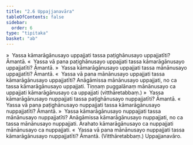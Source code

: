 ```yaml
---
title: "2.6 Uppajjanavāra"
tableOfContents: false
sidebar:
  order: 6
type: "tipitaka"
basket: "ab"
---
```



<DynamicBreadcrumb />

<Division number="330">

<Paragraph number="2264">
»  Yassa kāmarāgānusayo uppajjati tassa paṭighānusayo uppajjatīti? Āmantā.
</Paragraph>

<Paragraph number="2265">
«  Yassa vā pana paṭighānusayo uppajjati tassa kāmarāgānusayo uppajjatīti? Āmantā.
</Paragraph>

<Paragraph number="2266">
»  Yassa kāmarāgānusayo uppajjati tassa mānānusayo uppajjatīti? Āmantā.
</Paragraph>

<Paragraph number="2267">
«  Yassa vā pana mānānusayo uppajjati tassa kāmarāgānusayo uppajjatīti?
</Paragraph>

<Paragraph number="2268">
Anāgāmissa mānānusayo uppajjati, no ca tassa kāmarāgānusayo uppajjati. Tiṇṇaṃ puggalānaṃ mānānusayo ca uppajjati kāmarāgānusayo ca uppajjati (vitthāretabbaṃ.)
</Paragraph>

</Division>
<Division number="331">

<Paragraph number="2269">
»  Yassa kāmarāgānusayo nuppajjati tassa paṭighānusayo nuppajjatīti? Āmantā.
</Paragraph>

<Paragraph number="2270">
«  Yassa vā pana paṭighānusayo nuppajjati tassa kāmarāgānusayo nuppajjatīti? Āmantā.
</Paragraph>

<Paragraph number="2271">
»  Yassa kāmarāgānusayo nuppajjati tassa mānānusayo nuppajjatīti?
</Paragraph>

<Paragraph number="2272">
Anāgāmissa kāmarāgānusayo nuppajjati, no ca tassa mānānusayo nuppajjati. Arahato kāmarāgānusayo ca nuppajjati mānānusayo ca nuppajjati.
</Paragraph>

<Paragraph number="2273">
«  Yassa vā pana mānānusayo nuppajjati tassa kāmarāgānusayo nuppajjatīti? Āmantā. (Vitthāretabbaṃ.)

</Paragraph>
</Division>

<Paragraph number="2274" type="center">
Uppajjanavāro.
</Paragraph>